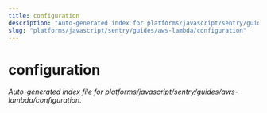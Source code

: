 ```yaml
---
title: configuration
description: "Auto-generated index for platforms/javascript/sentry/guides/aws-lambda/configuration"
slug: "platforms/javascript/sentry/guides/aws-lambda/configuration"
---
```


# configuration

_Auto-generated index file for platforms/javascript/sentry/guides/aws-lambda/configuration._

